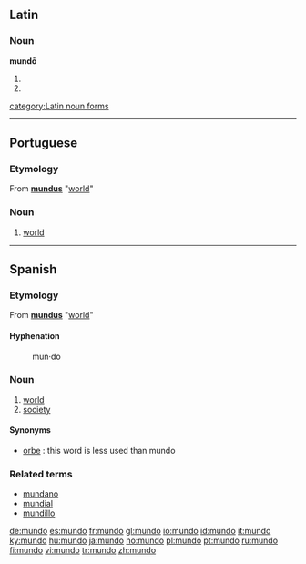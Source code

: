 ==Latin==
===Noun===
'''mundō''' {{m}}
# {{inflection of|mundus#Latin|mundus|dat|s}}
# {{inflection of|mundus#Latin|mundus|abl|s}}

[[category:Latin noun forms]]

----

==Portuguese==
===Etymology===
From {{L.|pt}} '''[[mundus]]''' "[[world]]"

===Noun===
{{pt-noun|mundo|m||s}}

# [[world]]

----

==Spanish==
===Etymology===
From {{L.|es}} '''[[mundus]]''' "[[world]]"

====Hyphenation====
:mun&middot;do

===Noun===
{{es-noun|mundo|m||s}}

# [[world]]
# [[society]]

====Synonyms====
*[[orbe]] : this word is less used than mundo

===Related terms===
*[[mundano]]
*[[mundial]]
*[[mundillo]]

[[de:mundo]]
[[es:mundo]]
[[fr:mundo]]
[[gl:mundo]]
[[io:mundo]]
[[id:mundo]]
[[it:mundo]]
[[ky:mundo]]
[[hu:mundo]]
[[ja:mundo]]
[[no:mundo]]
[[pl:mundo]]
[[pt:mundo]]
[[ru:mundo]]
[[fi:mundo]]
[[vi:mundo]]
[[tr:mundo]]
[[zh:mundo]]
